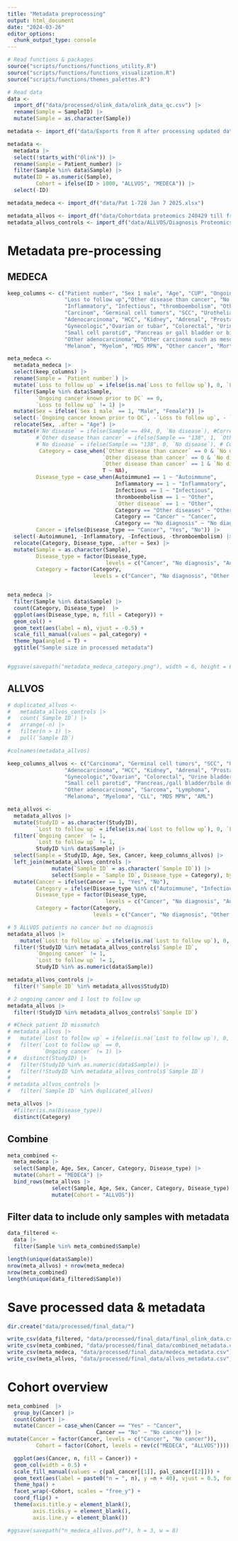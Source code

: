 ```yaml
---
title: "Metadata preprocessing"
output: html_document
date: "2024-03-26"
editor_options: 
  chunk_output_type: console
---
```



```r
# Read functions & packages
source("scripts/functions/functions_utility.R")
source("scripts/functions/functions_visualization.R")
source("scripts/functions/themes_palettes.R")

# Read data
data <- 
  import_df("data/processed/olink_data/olink_data_qc.csv") |> 
  rename(Sample = SampleID) |> 
  mutate(Sample = as.character(Sample))

metadata <- import_df("data/Exports from R after processing updated data files/all_data.xlsx")

metadata <- 
  metadata |> 
  select(!starts_with("Olink")) |>
  rename(Sample = Patient_number) |> 
  filter(Sample %in% data$Sample) |> 
  mutate(ID = as.numeric(Sample), 
         Cohort = ifelse(ID > 1000, "ALLVOS", "MEDECA")) |> 
  select(-ID)

metadata_medeca <- import_df("data/Pat 1-728 Jan 7 2025.xlsx")

metadata_allvos <- import_df("data/Cohortdata proteomics 240429 till fredrika.xlsx")
metadata_allvos_controls <- import_df("data/ALLVOS/Diagnosis Proteomics 238.xlsx")
```

# Metadata pre-processing

## MEDECA

```r
keep_columns <- c("Patient number", "Sex 1 male", "Age", "CUP", "Ongoing cancer known prior to DC", 
                  "Loss to follow up","Other disease than cancer", "No disease", "Autoimmune1",
                  "Inflammatory", "Infectious", "thromboembolism", "Other disease", "Metastases", 
                  "Carcinom", "Germinal cell tumors", "SCC", "Urothelial", "Neuroendocrine tumors",
                  "Adenocarcinoma", "HCC", "Kidney", "Adrenal", "Prostate", "Lung", "Breast", "Thyroid",
                  "Gynecologic","Ovarian or tubar", "Colorectal", "Urine bladder", "Merkel cell carcinoma",
                  "Small cell parotid", "Pancreas or gall bladder or bile duct", "Ventricle", 
                  "Other adenocarcinoma", "Other carcinoma such as mesothelioma", "Sarkom", "Lymfom",
                  "Melanom", "Myelom", "MDS MPN", "Other cancer", "Mortality")

meta_medeca <- 
  metadata_medeca |>
  select(keep_columns) |> 
  rename(Sample = `Patient number`) |> 
  mutate(`Loss to follow up` = ifelse(is.na(`Loss to follow up`), 0, `Loss to follow up`)) |>
  filter(Sample %in% data$Sample,
         `Ongoing cancer known prior to DC` == 0,
         `Loss to follow up` != 1) |> 
  mutate(Sex = ifelse(`Sex 1 male` == 1, "Male", "Female")) |> 
  select(-`Ongoing cancer known prior to DC`, -`Loss to follow up`, - `Sex 1 male`) |> 
  relocate(Sex, .after = "Age") |> 
  mutate(#`No disease` = ifelse(Sample == 494, 0, `No disease`), #Correction
         #`Other disease than cancer` = ifelse(Sample == "138", 1, `Other disease than cancer`), # Correction
         #`No disease` = ifelse(Sample == "138", 0, `No disease`), # Correction
          Category = case_when(`Other disease than cancer` == 0 & `No disease` == 0 ~ "Cancer",
                              `Other disease than cancer` == 0 & `No disease` == 1 ~ "No diagnosis",
                              `Other disease than cancer` == 1 & `No disease` == 0 ~ "Other diseases",
                              T ~ NA),
         Disease_type = case_when(Autoimmune1 == 1 ~ "Autoimmune",
                                  Inflammatory == 1 ~ "Inflammatory", 
                                  Infectious == 1 ~ "Infectious", 
                                  thromboembolism == 1 ~ "Other", 
                                  `Other disease` == 1 ~ "Other",
                                  Category == "Other diseases" ~ "Other", #Sample 297 & 372 changed
                                  Category == "Cancer" ~ "Cancer",
                                  Category == "No diagnosis" ~ "No diagnosis"),
         Cancer = ifelse(Disease_type == "Cancer", "Yes", "No")) |>  
  select(-Autoimmune1, -Inflammatory, -Infectious, -thromboembolism) |> 
  relocate(Category, Disease_type, .after = Sex) |> 
  mutate(Sample = as.character(Sample),
         Disease_type = factor(Disease_type, 
                               levels = c("Cancer", "No diagnosis", "Autoimmune", "Infectious", "Inflammatory", "Other")),
         Category = factor(Category, 
                           levels = c("Cancer", "No diagnosis", "Other diseases")))


meta_medeca |> 
  filter(Sample %in% data$Sample) |> 
  count(Category, Disease_type)  |> 
  ggplot(aes(Disease_type, n, fill = Category)) +
  geom_col() +
  geom_text(aes(label = n), vjust = -0.5) +
  scale_fill_manual(values = pal_category) +
  theme_hpa(angled = T) +
  ggtitle("Sample size in processed metadata")


#ggsave(savepath("metadata_medeca_category.png"), width = 6, height = 6)
```


## ALLVOS 

```r
# duplicated_allvos <- 
#   metadata_allvos_controls |> 
#   count(`Sample ID`) |> 
#   arrange(-n) |> 
#   filter(n > 1) |> 
#   pull(`Sample ID`)

#colnames(metadata_allvos)

keep_columns_allvos <- c("Carcinoma", "Germinal cell tumors", "SCC", "Urothelial", "Neuroendocrine tumors",
                  "Adenocarcinoma", "HCC", "Kidney", "Adrenal", "Prostate", "Lung", "Breast", "Thyroid",
                  "Gynecologic","Ovarian", "Colorectal", "Urine bladder", "Merkel cell carcinoma",
                  "Small cell parotid", "Pancreas,/gall bladder/bile duct", "Ventricle", 
                  "Other adenocarcinoma", "Sarcoma", "Lymphoma",
                  "Melanoma", "Myeloma", "CLL", "MDS MPN", "AML")

meta_allvos <- 
  metadata_allvos |>
  mutate(StudyID = as.character(StudyID),
         `Lost to follow up` = ifelse(is.na(`Lost to follow up`), 0, `Lost to follow up`)) |> 
  filter(`Ongoing cancer` != 1,
         `Lost to follow up` != 1,
         StudyID %in% data$Sample) |> 
  select(Sample = StudyID, Age, Sex, Cancer, keep_columns_allvos) |> 
  left_join(metadata_allvos_controls |>
              mutate(`Sample ID` = as.character(`Sample ID`)) |> 
              select(Sample = `Sample ID`, Disease_type = Category), by = "Sample") |> 
  mutate(Cancer = ifelse(Cancer == 1, "Yes", "No"),
         Category = ifelse(Disease_type %in% c("Autoimmune", "Infectious", "Inflammatory", "Other"), "Other diseases", Disease_type),
         Disease_type = factor(Disease_type, 
                               levels = c("Cancer", "No diagnosis", "Autoimmune", "Infectious", "Inflammatory", "Other")),
         Category = factor(Category, 
                           levels = c("Cancer", "No diagnosis", "Other diseases")))

# 5 ALLVOS patients no cancer but no diagnosis
metadata_allvos |> 
    mutate(`Lost to follow up` = ifelse(is.na(`Lost to follow up`), 0, `Lost to follow up`)) |> 
  filter(!StudyID %in% metadata_allvos_controls$`Sample ID`,
         `Ongoing cancer` != 1,
         `Lost to follow up` != 1,
         StudyID %in% as.numeric(data$Sample))

metadata_allvos_controls |> 
  filter(!`Sample ID` %in% metadata_allvos$StudyID)

# 2 ongoing cancer and 1 lost to follow up
metadata_allvos |> 
  filter(!StudyID %in% metadata_allvos_controls$`Sample ID`)

# #Check patient ID missmatch
# metadata_allvos |> 
#   mutate(`Lost to follow up` = ifelse(is.na(`Lost to follow up`), 0, `Lost to follow up`)) |> 
#   filter(`Lost to follow up` == 0,
#          `Ongoing cancer` != 1) |> 
# #  distinct(StudyID) |> 
#   filter(StudyID %in% as.numeric(data$Sample)) |> 
#   filter(!StudyID %in% metadata_allvos_controls$`Sample ID`)
# 
# metadata_allvos_controls |>
#   filter(`Sample ID` %in% duplicated_allvos)

meta_allvos |> 
  #filter(is.na(Disease_type))
  distinct(Category)

```

## Combine

```r
meta_combined <- 
  meta_medeca |> 
  select(Sample, Age, Sex, Cancer, Category, Disease_type) |> 
  mutate(Cohort = "MEDECA") |> 
  bind_rows(meta_allvos |> 
              select(Sample, Age, Sex, Cancer, Category, Disease_type) |> 
              mutate(Cohort = "ALLVOS")) 
```

## Filter data to include only samples with metadata

```r
data_filtered <- 
  data |> 
  filter(Sample %in% meta_combined$Sample) 

length(unique(data$Sample))
nrow(meta_allvos) + nrow(meta_medeca) 
nrow(meta_combined)
length(unique(data_filtered$Sample))
```

# Save processed data & metadata 

```r
dir.create("data/processed/final_data/")

write_csv(data_filtered, "data/processed/final_data/final_olink_data.csv")  
write_csv(meta_combined, "data/processed/final_data/combined_metadata.csv")  
write_csv(meta_medeca, "data/processed/final_data/medeca_metadata.csv")  
write_csv(meta_allvos, "data/processed/final_data/allvos_metadata.csv")  
```

# Cohort overview

```r
meta_combined  |>
  group_by(Cancer) |>
  count(Cohort) |>
  mutate(Cancer = case_when(Cancer == "Yes" ~ "Cancer",
                            Cancer == "No" ~ "No cancer")) |> 
mutate(Cancer = factor(Cancer, levels = c("Cancer", "No cancer")),
         Cohort = factor(Cohort, levels = rev(c("MEDECA", "ALLVOS")))) |>

  ggplot(aes(Cancer, n, fill = Cancer)) +
  geom_col(width = 0.5) +
  scale_fill_manual(values = c(pal_cancer[[1]], pal_cancer[[2]])) + 
  geom_text(aes(label = paste0("n = ", n), y =n + 40), vjust = 0.5, fontface = "bold", color = "grey20") +
  theme_hpa() +
  facet_wrap(~Cohort, scales = "free_y") +
  coord_flip() +
  theme(axis.title.y = element_blank(),
        axis.ticks.y = element_blank(),
        axis.line.y = element_blank())

#ggsave(savepath("n_medeca_allvos.pdf"), h = 3, w = 8)
```


